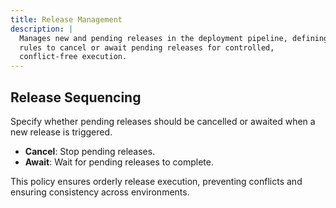 ```yaml
---
title: Release Management
description: |
  Manages new and pending releases in the deployment pipeline, defining 
  rules to cancel or await pending releases for controlled, 
  conflict-free execution.
---
```


## Release Sequencing

Specify whether pending releases should be cancelled or awaited when a new
release is triggered.

- **Cancel**: Stop pending releases.
- **Await**: Wait for pending releases to complete.

This policy ensures orderly release execution, preventing conflicts and ensuring
consistency across environments.
